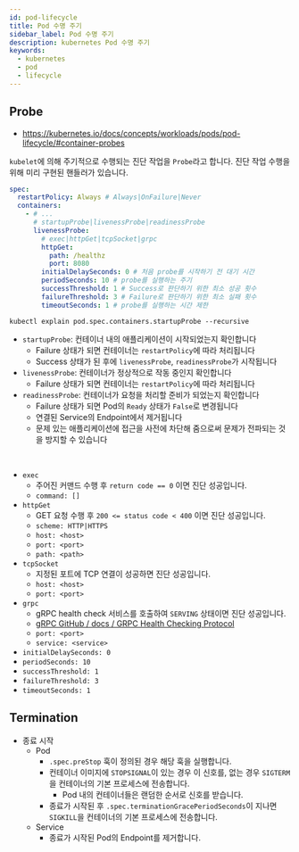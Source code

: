 ```yaml
---
id: pod-lifecycle
title: Pod 수명 주기
sidebar_label: Pod 수명 주기
description: kubernetes Pod 수명 주기
keywords:
  - kubernetes
  - pod
  - lifecycle
---
```


## Probe

- https://kubernetes.io/docs/concepts/workloads/pods/pod-lifecycle/#container-probes

`kubelet`에 의해 주기적으로 수행되는 진단 작업을 `Probe`라고 합니다. 진단 작업 수행을 위해 미리 구현된 핸들러가 있습니다.

```yaml
spec:
  restartPolicy: Always # Always|OnFailure|Never
  containers:
    - # ...
      # startupProbe|livenessProbe|readinessProbe
      livenessProbe:
        # exec|httpGet|tcpSocket|grpc
        httpGet:
          path: /healthz
          port: 8080
        initialDelaySeconds: 0 # 처음 probe를 시작하기 전 대기 시간
        periodSeconds: 10 # probe를 실행하는 주기
        successThreshold: 1 # Success로 판단하기 위한 최소 성공 횟수
        failureThreshold: 3 # Failure로 판단하기 위한 최소 실패 횟수
        timeoutSeconds: 1 # probe를 실행하는 시간 제한
```

```shell
kubectl explain pod.spec.containers.startupProbe --recursive
```

- `startupProbe`: 컨테이너 내의 애플리케이션이 시작되었는지 확인합니다
  - Failure 상태가 되면 컨테이너는 `restartPolicy`에 따라 처리됩니다
  - Success 상태가 된 후에 `livenessProbe`, `readinessProbe`가 시작됩니다
- `livenessProbe`: 컨테이너가 정상적으로 작동 중인지 확인합니다
  - Failure 상태가 되면 컨테이너는 `restartPolicy`에 따라 처리됩니다
- `readinessProbe`: 컨테이너가 요청을 처리할 준비가 되었는지 확인합니다
  - Failure 상태가 되면 Pod의 `Ready` 상태가 `False`로 변경됩니다
  - 연결된 Service의 Endpoint에서 제거됩니다
  - 문제 있는 애플리케이션에 접근을 사전에 차단해 줌으로써 문제가 전파되는 것을 방지할 수 있습니다

<br />

- `exec`
  - 주어진 커맨드 수행 후 `return code == 0` 이면 진단 성공입니다.
  - `command: []`
- `httpGet`
  - GET 요청 수행 후 `200 <= status code < 400` 이면 진단 성공입니다.
  - `scheme: HTTP|HTTPS`
  - `host: <host>`
  - `port: <port>`
  - `path: <path>`
- `tcpSocket`
  - 지정된 포트에 TCP 연결이 성공하면 진단 성공입니다.
  - `host: <host>`
  - `port: <port>`
- `grpc`
  - gRPC health check 서비스를 호출하여 `SERVING` 상태이면 진단 성공입니다.
  - [gRPC GitHub / docs / GRPC Health Checking Protocol](https://github.com/grpc/grpc/blob/master/doc/health-checking.md)
  - `port: <port>`
  - `service: <service>`
- `initialDelaySeconds: 0`
- `periodSeconds: 10`
- `successThreshold: 1`
- `failureThreshold: 3`
- `timeoutSeconds: 1`

## Termination

- 종료 시작
  - Pod
    - `.spec.preStop` 훅이 정의된 경우 해당 훅을 실행합니다.
    - 컨테이너 이미지에 `STOPSIGNAL`이 있는 경우 이 신호를, 없는 경우 `SIGTERM`을 컨테이너의 기본 프로세스에 전송합니다.
      - Pod 내의 컨테이너들은 랜덤한 순서로 신호를 받습니다.
    - 종료가 시작된 후 `.spec.terminationGracePeriodSeconds`이 지나면 `SIGKILL`을 컨테이너의 기본 프로세스에 전송합니다.
  - Service
    - 종료가 시작된 Pod의 Endpoint를 제거합니다.
